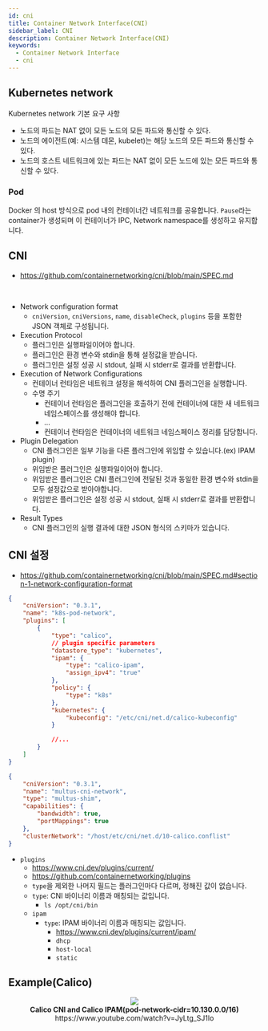 ```yaml
---
id: cni
title: Container Network Interface(CNI)
sidebar_label: CNI
description: Container Network Interface(CNI)
keywords:
  - Container Network Interface
  - cni
---
```



## Kubernetes network

Kubernetes network 기본 요구 사항

- 노드의 파드는 NAT 없이 모든 노드의 모든 파드와 통신할 수 있다.
- 노드의 에이전트(예: 시스템 데몬, kubelet)는 해당 노드의 모든 파드와 통신할 수 있다.
- 노드의 호스트 네트워크에 있는 파드는 NAT 없이 모든 노드에 있는 모든 파드와 통신할 수 있다.

### Pod

Docker 의 host 방식으로 pod 내의 컨테이너간 네트워크를 공유합니다. `Pause`라는 container가 생성되며 이 컨테이너가 IPC, Network namespace를 생성하고 유지합니다.

## CNI

- https://github.com/containernetworking/cni/blob/main/SPEC.md

<br />

- Network configuration format
  - `cniVersion`, `cniVersions`, `name`, `disableCheck`, `plugins` 등을 포함한 JSON 객체로 구성됩니다.
- Execution Protocol
  - 플러그인은 실행파일이어야 합니다.
  - 플러그인은 환경 변수와 stdin을 통해 설정값을 받습니다.
  - 플러그인은 설정 성공 시 stdout, 실패 시 stderr로 결과를 반환합니다.
- Execution of Network Configurations
  - 컨테이너 런타임은 네트워크 설정을 해석하여 CNI 플러그인을 실행합니다.
  - 수명 주기
    - 컨테이너 런타임은 플러그인을 호출하기 전에 컨테이너에 대한 새 네트워크 네임스페이스를 생성해야 합니다.
    - ...
    - 컨테이너 런타임은 컨테이너의 네트워크 네임스페이스 정리를 담당합니다.
- Plugin Delegation
  - CNI 플러그인은 일부 기능을 다른 플러그인에 위임할 수 있습니다.(ex) IPAM plugin)
  - 위임받은 플러그인은 실행파일이어야 합니다.
  - 위임받은 플러그인은 CNI 플러그인에 전달된 것과 동일한 환경 변수와 stdin을 모두 설정값으로 받아야합니다.
  - 위임받은 플러그인은 설정 성공 시 stdout, 실패 시 stderr로 결과를 반환합니다.
- Result Types
  - CNI 플러그인의 실행 결과에 대한 JSON 형식의 스키마가 있습니다.

## CNI 설정

- https://github.com/containernetworking/cni/blob/main/SPEC.md#section-1-network-configuration-format

```json title="/etc/cni/net.d/10-calico.conflist"
{
	"cniVersion": "0.3.1",
	"name": "k8s-pod-network",
	"plugins": [
		{
			"type": "calico",
			// plugin specific parameters
			"datastore_type": "kubernetes",
			"ipam": {
				"type": "calico-ipam",
				"assign_ipv4": "true"
			},
			"policy": {
				"type": "k8s"
			},
			"kubernetes": {
				"kubeconfig": "/etc/cni/net.d/calico-kubeconfig"
			}

			//...
		}
	]
}
```

```json title="/etc/cni/net.d/00-multus.conf"
{
	"cniVersion": "0.3.1",
	"name": "multus-cni-network",
	"type": "multus-shim",
	"capabilities": {
		"bandwidth": true,
		"portMappings": true
	},
	"clusterNetwork": "/host/etc/cni/net.d/10-calico.conflist"
}
```

- `plugins`
  - https://www.cni.dev/plugins/current/
  - https://github.com/containernetworking/plugins
  - `type`을 제외한 나머지 필드는 플러그인마다 다르며, 정해진 값이 없습니다.
  - `type`: CNI 바이너리 이름과 매칭되는 값입니다.
    - `ls /opt/cni/bin`
  - `ipam`
    - `type`: IPAM 바이너리 이름과 매칭되는 값입니다.
      - https://www.cni.dev/plugins/current/ipam/
      - `dhcp`
      - `host-local`
      - `static`

## Example(Calico)

<center>
	<img src={useBaseUrl("img/mlops/mlops/mlops-calico-cni-with-calico-ipam.png")} />
	<br />
	<strong>Calico CNI and Calico IPAM(pod-network-cidr=10.130.0.0/16)</strong>
	<br />
	https://www.youtube.com/watch?v=JyLtg_SJ1lo
</center>
